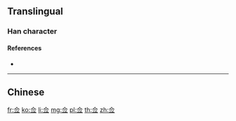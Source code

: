 {{also|僉}}
==Translingual==
{{Han simplified forms|僉|㑒|佥}}

===Han character===
{{Han char|rn=9|rad=人|as=05|sn=7|four=|canj=OMFM|ids=⿳亼⺍一}}

====References====
* {{Han ref|kx=0100.021|hdz=10128.110|uh=4F65|ud=20325}}

----

==Chinese==
{{zh-see|僉}}

[[fr:佥]]
[[ko:佥]]
[[li:佥]]
[[mg:佥]]
[[pl:佥]]
[[th:佥]]
[[zh:佥]]
